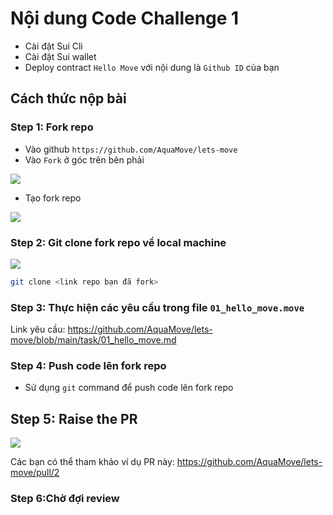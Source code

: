
# Nội dung Code Challenge 1

+ Cài đặt Sui Cli
+ Cài đặt Sui wallet 
+ Deploy contract `Hello Move` với nội dung là `Github ID` của bạn



## Cách thức nộp bài 

### Step 1: Fork repo

+ Vào github `https://github.com/AquaMove/lets-move` 
+ Vào `Fork` ở góc trên bên phải 

![](./assets/Coding_Challenge_1/fork_repo.png)


+ Tạo fork repo 

![](./assets/Coding_Challenge_1/create_fork.png)

### Step 2: Git clone fork repo về local machine 


![](./assets/Coding_Challenge_1/clone.png)

```bash
git clone <link repo bạn đã fork> 
```

### Step 3: Thực hiện các yêu cầu trong file `01_hello_move.move` 

Link yêu cầu: https://github.com/AquaMove/lets-move/blob/main/task/01_hello_move.md


### Step 4: Push code lên fork repo 

+ Sử dụng `git` command để push code lên fork repo 

## Step 5: Raise the PR 

![](./assets/Coding_Challenge_1/raise_pr.png)

Các bạn có thể tham khảo ví dụ PR này: https://github.com/AquaMove/lets-move/pull/2


### Step 6:Chờ đợi review 




